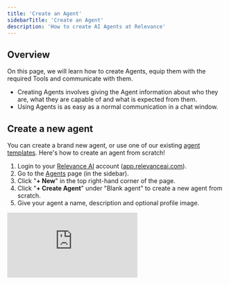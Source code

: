 ```yaml
---
title: 'Create an Agent'
sidebarTitle: 'Create an Agent'
description: 'How to create AI Agents at Relevance'
---
```

## Overview
On this page, we will learn how to create Agents, equip them with the required Tools
and communicate with them.
* Creating Agents involves giving the Agent information about who they are, what they are
capable of and what is expected from them.
* Using Agents is as easy as a normal communication in a chat window.

## Create a new agent
You can create a brand new agent, or use one of our existing [agent templates](/agents/agent-templates). Here's how to create an agent from scratch!

1. Login to your [Relevance AI](https://relevanceai.com/) account ([app.relevanceai.com](https://relevanceai.com/)).
2. Go to the [Agents](/agents) page (in the sidebar).
3. Click "**+ New**" in the top right-hand corner of the page.
4. Click "**+ Create Agent**" under "Blank agent" to create a new agent from scratch.
5. Give your agent a name, description and optional profile image.

<div
  style={{
    width: '100%',
    position: 'relative',
    paddingTop: '56.25%',
  }}>
  <iframe
    src="https://app.supademo.com/demo/clwomcw5605gpdmfh8kvuhebc"
    frameBorder="0"
    style={{
      position: 'absolute',
      top: 0,left: 0, width: '100%', height: '100%',
      border: '3px solid #5E43CE',
      borderRadius: '10px',
    }}/>
</div>

## Instruct your Agent

Every Agent has a resume that describes their skills and experience. For best results, it is very important to
think through what we want from an Agent and to include precise instructions while in the configuration phase.

<Tip>
* The more precise you are in the Agents configuration step, the closer the Agents' behavior will be to the desired outcome
* Try your Agent, and come back to the configuration step to improve your setting towards your goal
</Tip>

Marco is a market research coding expert. So, the system prompt describes the company he is working for and what he does. His skill is in coding, sentiment analysis and handling the full analysis workflow. That is helpful :)  

However, to take Marco to the next level, we need to give him some Tools to be able to achieve his goals - just like us,
Marco would not be able to conduct market research without access to data sources and analysis tools.  
Let's make sure he has the right Tools for the job.

## Equip your agent with tools

You can equip your agent with any of our [in-built tools](#), or with [tools you have created from scratch](#).

For example, In less than 10m, you can create an agent that writes SEO-optimised FAQs (Frequently Asked Questions), just by equipping an agent with built-in Google Search and Website Scraping tools: 

<div
  style={{
    width: '100%',
    position: 'relative',
    paddingTop: '56.25%',
  }}>
  <iframe
    src="https://player.vimeo.com/video/949374650"
    frameBorder="0"
    scrolling="no"
    style={{
      position: 'absolute',
      top: 0,left: 0, width: '100%', height: '100%',
      border: '3px solid #5E43CE',
      borderRadius: '10px',
    }}/>
</div>

Some of our most popular superpowers ([tools](https://relevanceai.com/templates)):

- [**Web Scraping**](https://relevanceai.com/templates/website-scraping-5e6ae): Scrape content from a website by providing a link to the site.
- [**Google Search**](https://relevanceai.com/templates/google-search): Get the top 10 SERPs, People Also Asked or etc for a given query.
- [**Extract data from PDFs**](https://relevanceai.com/templates/extract-data-from-pdf): Extract complex data from PDFs.
- [**Retrieve messages from Slack**](https://relevanceai.com/templates/slack-retrieve-messages-89e0a): Get recent massages from any Slack channel.

You can see all of our [public tools here](https://relevanceai.com/templates) (updated daily by one of our [in-house agents](https://relevanceai.com/blog/agent-teddy-the-tool-webpage-writer)).

## Working with the Agent

### Conversation
We can talk with Agents on the conversation view page.
The current conversation can be seen and followed on the right side of tha page.

There is a list of all conversation on the left. 
Click on `+ new chat` button to start a new chat.

<Frame>
 <img src="/images/agent/talk-agent.png" />
</Frame>

### Check Tools

Clicking on the `<N> tools` button in the chat window, we can see the list of Tools with which the agent is equipped.
<Tip>
Use `Edit` at the bottom of the shown list as a shortcut to the configuration step for Tools.
</Tip>

### Provide an input file
Click on the paperclip icon and follow the upload wizard. This works by uploading your file to Relevance in a temporary
location and sending the temporary file URL to the Agent in the conversation.
The Agent knows how to pass the URL to Tools for analyzing the data.

<Tip>
When an input file is required, simply upload a file to the chat window using the paperclip icon. The Agent knows how 
to pass the URL to Tools for analyzing the data.
</Tip>

### Tools execution
When permission for auto-run is granted, a notification indicating what Tool is being used/executed is shown.
When a Tool requires permission to run, a question appears in the conversation asking you whether it can be 
executed or not.

<Frame>
 <img width="400" height="200" align="center" src="/images/agent/agent-skill-permission.png" />
</Frame>

And that's it, with your conversation you can quickly achieve tasks that previously would have taken hours.

If you have any questions reach out to our team on in-app live chat or join our Discord community.

<Frame>
 <img src="/images/agent/agent-response.png" />  
</Frame>

## Coming soon

- Updates to copy of whole page.
- Equip your agents with other agents (multi-agent systems)
- Agent settings (waiting on new edit agent page to be released, new design).
- Autopilot (triggers etc)
- Approvals, escalations etc.